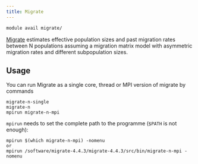 ```yaml
---
title: Migrate
---
```

```bash
module avail migrate/
```

[Migrate](https://peterbeerli.com/migrate-html5/index.html) estimates effective population sizes and past migration rates between N populations assuming a migration matrix model with asymmetric migration rates and different subpopulation sizes.

## Usage

You can run Migrate as a single core, thread or MPI version of migrate by commands

```
migrate-n-single
migrate-n
mpirun migrate-n-mpi
```

`mpirun` needs to set the complete path to the programme (`$PATH` is not enough):

```
mpirun $(which migrate-n-mpi) -nomenu
or
mpirun /software/migrate-4.4.3/migrate-4.4.3/src/bin/migrate-n-mpi -nomenu
```
